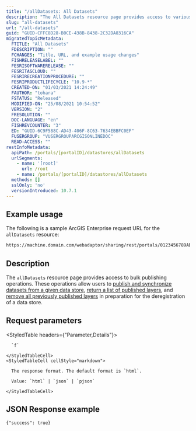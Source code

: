 ```yaml
---
title: "/allDatasets: All Datasets"
description: "The All Datasets resource page provides access to various operations used in bulk publishing."
slug: "all-datasets"
url: "/all-datasets"
guid: "GUID-CFFC8D28-B0CE-438B-8438-2C32DA8316CA"
migratedTopicMetadata:
  FTITLE: "All Datasets"
  FDESCRIPTION: ""
  FCHANGES: "Title, URL, and example usage changes"
  FISHRELEASELABEL: ""
  FESRISOFTWARERELEASE: ""
  FESRITAGCLOUD: ""
  FESRIRECREATIONPROCEDURE: ""
  FESRIPRODUCTLIFECYCLE: "10.9-*"
  CREATED-ON: "01/03/2021 14:24:49"
  FAUTHOR: "tohara"
  FSTATUS: "Released"
  MODIFIED-ON: "25/08/2021 10:54:52"
  VERSION: "2"
  FRESOLUTION: ""
  DOC-LANGUAGE: "en"
  FISHREVCOUNTER: "3"
  ED: "GUID-6C9F588C-AD43-406F-8C63-7634EBBFC0EF"
  FUSERGROUP: "VUSERGROUPARCGISONLINEDOC"
  READ-ACCESS: ""
restInfoMetadata:
  apiPath: /portals/[portalID]/datastores/allDatasets
  urlSegments:
    - name: '[root]'
      url: /root
    - name: /portals/[portalID]/datastores/allDatasets
  methods: []
  sslOnly: 'no'
  versionIntroduced: 10.7.1
---
```


## Example usage

The following is a sample ArcGIS Enterprise request URL for the `allDatasets` resource:

```markdown
https://machine.domain.com/webadaptor/sharing/rest/portals/0123456789ABCDEF/datastores/allDatasets?f=pjson
```

## Description

The `allDatasets` resource page provides access to bulk publishing operations. These operations allow users to [publish and synchronize datasets from a given data store](/publish-layers), [return a list of published layers](/get-layers), and [remove all previously published layers](/delete-layers) in preparation for the deregistration of a data store.


##  Request parameters

<StyledTable headers={"Parameter,Details"}>
  <StyledTableRow>
    <StyledTableCell cellStyle="markdown">

      `f` 

    </StyledTableCell>
    <StyledTableCell cellStyle="markdown">

      The response format. The default format is `html`.

      Value: `html` | `json` | `pjson`

    </StyledTableCell>
  </StyledTableRow>
</StyledTable>


## JSON Response example

```other
{"success": true}
```